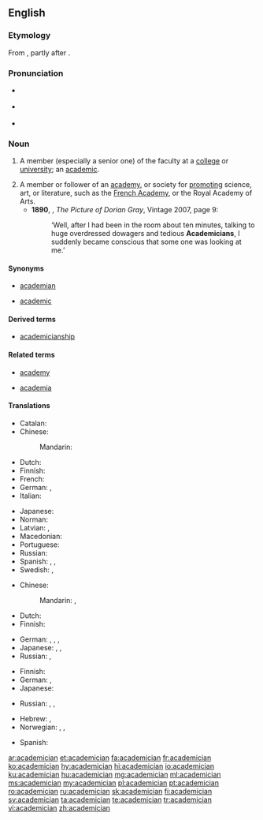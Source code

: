 ==English==

===Etymology===
From {{suffix|academic|ian|t2=one skilled in|lang=en}}, partly after {{etyl|fr|en}} {{term|académicien|lang=fr}}.

===Pronunciation===
* {{a|UK}} {{IPA|/əˌka.dəˈmɪ.ʃn̩/|/ˌa.kə.dəˈmɪ.ʃn̩/|lang=en}}
* {{a|US}} {{IPA|/ˌæ.kə.dəˈmɪ.ʃn̩/|/əˌkæ.dəˈmɪ.ʃn̩/|lang=en}}
* {{rhymes|ɪʃən|lang=en}}

===Noun===
{{en-noun}}

# {{context|now|chiefly|US|lang=en}} A member (especially a senior one) of the faculty at a [[college]] or [[university]]; an [[academic]]. {{defdate|from 17th c.}}
# A member or follower of an [[academy]], or society for [[promoting]] science, art, or literature, such as the [[French Academy]], or the Royal Academy of Arts. {{defdate|From 17th c.}}
#* '''1890''', {{w|Oscar Wilde}}, ''The Picture of Dorian Gray'', Vintage 2007, page 9:
#*: ‘Well, after I had been in the room about ten minutes, talking to huge overdressed dowagers and tedious '''Academicians''', I suddenly became conscious that some one was looking at me.’

====Synonyms====
{{rel-top|member of university faculty}}
* [[academian]]
{{rel-mid}}
* [[academic]]
{{rel-bottom}}

====Derived terms====
* [[academicianship]]

====Related terms====
{{rel-top|terms related to academician}}
* [[academy]]
{{rel-mid}}
* [[academia]]
{{rel-bottom}}

====Translations====
{{trans-top|member of an academy}}
* Catalan: {{t|ca|acadèmic}}
* Chinese:
*: Mandarin: {{t+|cmn|院士|tr=yuànshì|sc=Hani}}
* Dutch: {{t|nl|academielid|m}}
* Finnish: {{t+|fi|akateemikko}}
* French: {{t+|fr|académicien|m}}
* German: {{t+|de|Akademiker|m}}, {{t+|de|Akademikerin|f}}
* Italian: {{t+|it|accademico}}
{{trans-mid}}
* Japanese: {{t|ja|アカデミー会員|tr=akademī kaiin}}
* Norman: {{t|nrf|académicien|m}}
* Latvian: {{t|lv|akadēmiķis|m}}, {{t|lv|akadēmiķe|f}}
* Macedonian: {{t|mk|академик|m|tr=akadémik}}
* Portuguese: {{t+|pt|acadêmico}}
* Russian: {{t+|ru|акаде́мик|m}}
* Spanish: {{t+|es|académico|m}}, {{t+|es|académica|f}}, {{t+|es|academista|m|f}}
* Swedish: {{t+|sv|akademiledamot}}, {{t|sv|akademimedlem}}
{{trans-bottom}}

{{trans-top|collegian}}
* Chinese:
*: Mandarin: {{t|cmn|大學生|sc=Hani}}, {{t+|cmn|大学生|tr=dàxuéshēng|sc=Hani}}
* Dutch: {{t+|nl|academicus|m}}
* Finnish: {{t+|fi|akateemikko}}
{{trans-mid}}
* German: {{t+|de|Akademiker|m}}, {{t+|de|Akademikerin|f}}, {{t+|de|Student|m}}, {{t+|de|Studentin|f}}
* Japanese: {{t+|ja|学生|tr=がくせい, gakusei}}, {{t+|ja|大学生|tr=だいがくせい, gakusei}}, {{t|ja|学徒|tr=がくと, gakuto}}
* Russian: {{t+|ru|студе́нт|m}}, {{t+|ru|студе́нтка|f}}
{{trans-bottom}}

{{trans-top|member faculty}}
* Finnish: {{t+|fi|akateemikko}}
* German: {{t+|de|Akademiker|m}}, {{t+|de|Akademikerin|f}}
* Japanese: {{t+|ja|学者|tr=がくしゃ, gakusha}}
{{trans-mid}}
* Russian: {{t+|ru|преподава́тель|m}}, {{t+|ru|преподава́тельница|f}}, {{t+|ru|профе́ссор|m}}
{{trans-bottom}}

{{checktrans-top}}
* Hebrew: {{t-check|he|אקדמאי|m|tr=aqademai|sc=Hebr}}, {{t-check|he|אקדמאית|f|tr=aqademait|sc=Hebr}}
* Norwegian: {{t-check|no|akademiker}}, {{t-check|no|medlem|n}}, {{t-check|no|av et akademi}}
{{trans-mid}}
* Spanish: {{t-check|es|académico|m}}
{{trans-bottom}}

[[ar:academician]]
[[et:academician]]
[[fa:academician]]
[[fr:academician]]
[[ko:academician]]
[[hy:academician]]
[[hi:academician]]
[[io:academician]]
[[ku:academician]]
[[hu:academician]]
[[mg:academician]]
[[ml:academician]]
[[ms:academician]]
[[my:academician]]
[[pl:academician]]
[[pt:academician]]
[[ro:academician]]
[[ru:academician]]
[[sk:academician]]
[[fi:academician]]
[[sv:academician]]
[[ta:academician]]
[[te:academician]]
[[tr:academician]]
[[vi:academician]]
[[zh:academician]]